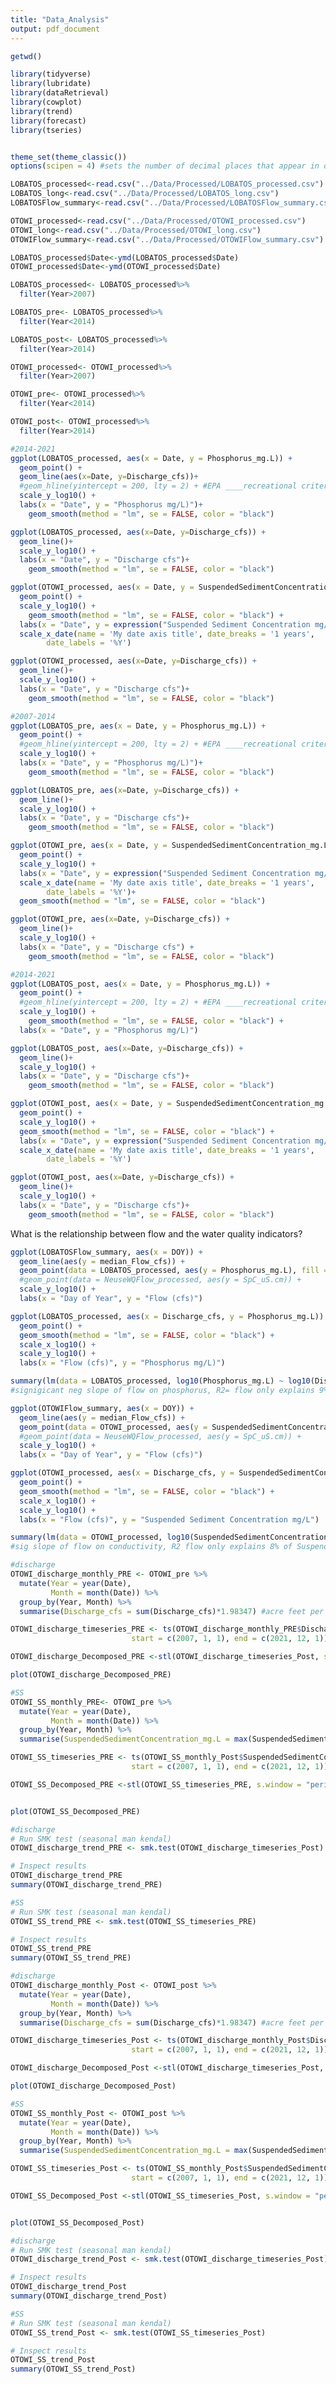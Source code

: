```yaml
---
title: "Data_Analysis"
output: pdf_document
---
```


```r
getwd()

library(tidyverse)
library(lubridate)
library(dataRetrieval)
library(cowplot)
library(trend)
library(forecast)
library(tseries)


theme_set(theme_classic())
options(scipen = 4) #sets the number of decimal places that appear in output
```


```r
LOBATOS_processed<-read.csv("../Data/Processed/LOBATOS_processed.csv")
LOBATOS_long<-read.csv("../Data/Processed/LOBATOS_long.csv")
LOBATOSFlow_summary<-read.csv("../Data/Processed/LOBATOSFlow_summary.csv")

OTOWI_processed<-read.csv("../Data/Processed/OTOWI_processed.csv")
OTOWI_long<-read.csv("../Data/Processed/OTOWI_long.csv")
OTOWIFlow_summary<-read.csv("../Data/Processed/OTOWIFlow_summary.csv")
```

```r

LOBATOS_processed$Date<-ymd(LOBATOS_processed$Date)
OTOWI_processed$Date<-ymd(OTOWI_processed$Date)

LOBATOS_processed<- LOBATOS_processed%>% 
  filter(Year>2007)

LOBATOS_pre<- LOBATOS_processed%>% 
  filter(Year<2014)

LOBATOS_post<- LOBATOS_processed%>% 
  filter(Year>2014)

OTOWI_processed<- OTOWI_processed%>% 
  filter(Year>2007)

OTOWI_pre<- OTOWI_processed%>% 
  filter(Year<2014)

OTOWI_post<- OTOWI_processed%>% 
  filter(Year>2014)
```

```r
#2014-2021
ggplot(LOBATOS_processed, aes(x = Date, y = Phosphorus_mg.L)) +
  geom_point() +
  geom_line(aes(x=Date, y=Discharge_cfs))+
  #geom_hline(yintercept = 200, lty = 2) + #EPA ____recreational criteria for freshwater
  scale_y_log10() +
  labs(x = "Date", y = "Phosphorus mg/L)")+
    geom_smooth(method = "lm", se = FALSE, color = "black") 

ggplot(LOBATOS_processed, aes(x=Date, y=Discharge_cfs)) +
  geom_line()+
  scale_y_log10() +
  labs(x = "Date", y = "Discharge cfs")+
    geom_smooth(method = "lm", se = FALSE, color = "black") 

ggplot(OTOWI_processed, aes(x = Date, y = SuspendedSedimentConcentration_mg.L)) +
  geom_point() +
  scale_y_log10() +
    geom_smooth(method = "lm", se = FALSE, color = "black") +
  labs(x = "Date", y = expression("Suspended Sediment Concentration mg/L"))+
  scale_x_date(name = 'My date axis title', date_breaks = '1 years',
        date_labels = '%Y')

ggplot(OTOWI_processed, aes(x=Date, y=Discharge_cfs)) +
  geom_line()+
  scale_y_log10() +
  labs(x = "Date", y = "Discharge cfs")+
    geom_smooth(method = "lm", se = FALSE, color = "black") 

#2007-2014
ggplot(LOBATOS_pre, aes(x = Date, y = Phosphorus_mg.L)) +
  geom_point() +
  #geom_hline(yintercept = 200, lty = 2) + #EPA ____recreational criteria for freshwater
  scale_y_log10() +
  labs(x = "Date", y = "Phosphorus mg/L)")+
    geom_smooth(method = "lm", se = FALSE, color = "black") 

ggplot(LOBATOS_pre, aes(x=Date, y=Discharge_cfs)) +
  geom_line()+
  scale_y_log10() +
  labs(x = "Date", y = "Discharge cfs")+
    geom_smooth(method = "lm", se = FALSE, color = "black") 

ggplot(OTOWI_pre, aes(x = Date, y = SuspendedSedimentConcentration_mg.L)) +
  geom_point() +
  scale_y_log10() +
  labs(x = "Date", y = expression("Suspended Sediment Concentration mg/L"))+
  scale_x_date(name = 'My date axis title', date_breaks = '1 years',
        date_labels = '%Y')+
  geom_smooth(method = "lm", se = FALSE, color = "black")

ggplot(OTOWI_pre, aes(x=Date, y=Discharge_cfs)) +
  geom_line()+
  scale_y_log10() +
  labs(x = "Date", y = "Discharge cfs") +
    geom_smooth(method = "lm", se = FALSE, color = "black") 

#2014-2021
ggplot(LOBATOS_post, aes(x = Date, y = Phosphorus_mg.L)) +
  geom_point() +
  #geom_hline(yintercept = 200, lty = 2) + #EPA ____recreational criteria for freshwater
  scale_y_log10() +
    geom_smooth(method = "lm", se = FALSE, color = "black") +
  labs(x = "Date", y = "Phosphorus mg/L)")

ggplot(LOBATOS_post, aes(x=Date, y=Discharge_cfs)) +
  geom_line()+
  scale_y_log10() +
  labs(x = "Date", y = "Discharge cfs")+
    geom_smooth(method = "lm", se = FALSE, color = "black") 

ggplot(OTOWI_post, aes(x = Date, y = SuspendedSedimentConcentration_mg.L)) +
  geom_point() +
  scale_y_log10() +
  geom_smooth(method = "lm", se = FALSE, color = "black") +
  labs(x = "Date", y = expression("Suspended Sediment Concentration mg/L"))+
  scale_x_date(name = 'My date axis title', date_breaks = '1 years',
        date_labels = '%Y')

ggplot(OTOWI_post, aes(x=Date, y=Discharge_cfs)) +
  geom_line()+
  scale_y_log10() +
  labs(x = "Date", y = "Discharge cfs")+
    geom_smooth(method = "lm", se = FALSE, color = "black") 


```


What is the relationship between flow and the water quality indicators?

```r
ggplot(LOBATOSFlow_summary, aes(x = DOY)) +
  geom_line(aes(y = median_Flow_cfs)) +
  geom_point(data = LOBATOS_processed, aes(y = Phosphorus_mg.L), fill = "gray", alpha = 0.2) +
  #geom_point(data = NeuseWQFlow_processed, aes(y = SpC_uS.cm)) +
  scale_y_log10() +
  labs(x = "Day of Year", y = "Flow (cfs)")

ggplot(LOBATOS_processed, aes(x = Discharge_cfs, y = Phosphorus_mg.L)) +
  geom_point() +
  geom_smooth(method = "lm", se = FALSE, color = "black") +
  scale_x_log10() +
  scale_y_log10() +
  labs(x = "Flow (cfs)", y = "Phosphorus mg/L)")

summary(lm(data = LOBATOS_processed, log10(Phosphorus_mg.L) ~ log10(Discharge_cfs)))
#signigicant neg slope of flow on phosphorus, R2= flow only explains 9% of phosphorus
```

```r
ggplot(OTOWIFlow_summary, aes(x = DOY)) +
  geom_line(aes(y = median_Flow_cfs)) +
  geom_point(data = OTOWI_processed, aes(y = SuspendedSedimentConcentration_mg.L)) +
  #geom_point(data = NeuseWQFlow_processed, aes(y = SpC_uS.cm)) +
  scale_y_log10() +
  labs(x = "Day of Year", y = "Flow (cfs)")

ggplot(OTOWI_processed, aes(x = Discharge_cfs, y = SuspendedSedimentConcentration_mg.L)) +
  geom_point() +
  geom_smooth(method = "lm", se = FALSE, color = "black") +
  scale_x_log10() +
  scale_y_log10() +
  labs(x = "Flow (cfs)", y = "Suspended Sediment Concentration mg/L") 

summary(lm(data = OTOWI_processed, log10(SuspendedSedimentConcentration_mg.L) ~ log10(Discharge_cfs)))
#sig slope of flow on conductivity, R2 flow only explains 8% of SuspendedSedimentConcentration
```

```r
#discharge
OTOWI_discharge_monthly_PRE <- OTOWI_pre %>%
  mutate(Year = year(Date),
         Month = month(Date)) %>%
  group_by(Year, Month) %>%
  summarise(Discharge_cfs = sum(Discharge_cfs)*1.98347) #acre feet per month

OTOWI_discharge_timeseries_PRE <- ts(OTOWI_discharge_monthly_PRE$Discharge_cfs, frequency = 12,
                           start = c(2007, 1, 1), end = c(2021, 12, 1))

OTOWI_discharge_Decomposed_PRE <-stl(OTOWI_discharge_timeseries_Post, s.window = "periodic") 

plot(OTOWI_discharge_Decomposed_PRE)

#SS
OTOWI_SS_monthly_PRE<- OTOWI_pre %>%
  mutate(Year = year(Date),
         Month = month(Date)) %>%
  group_by(Year, Month) %>%
  summarise(SuspendedSedimentConcentration_mg.L = max(SuspendedSedimentConcentration_mg.L)) #acre feet per month

OTOWI_SS_timeseries_PRE <- ts(OTOWI_SS_monthly_Post$SuspendedSedimentConcentration_mg.L, frequency = 12,
                           start = c(2007, 1, 1), end = c(2021, 12, 1))

OTOWI_SS_Decomposed_PRE <-stl(OTOWI_SS_timeseries_PRE, s.window = "periodic") 


plot(OTOWI_SS_Decomposed_PRE)

#discharge
# Run SMK test (seasonal man kendal)
OTOWI_discharge_trend_PRE <- smk.test(OTOWI_discharge_timeseries_Post)

# Inspect results
OTOWI_discharge_trend_PRE
summary(OTOWI_discharge_trend_PRE)

#SS
# Run SMK test (seasonal man kendal)
OTOWI_SS_trend_PRE <- smk.test(OTOWI_SS_timeseries_PRE)

# Inspect results
OTOWI_SS_trend_PRE
summary(OTOWI_SS_trend_PRE)
```

```r
#discharge
OTOWI_discharge_monthly_Post <- OTOWI_post %>%
  mutate(Year = year(Date),
         Month = month(Date)) %>%
  group_by(Year, Month) %>%
  summarise(Discharge_cfs = sum(Discharge_cfs)*1.98347) #acre feet per month

OTOWI_discharge_timeseries_Post <- ts(OTOWI_discharge_monthly_Post$Discharge_cfs, frequency = 12,
                           start = c(2007, 1, 1), end = c(2021, 12, 1))

OTOWI_discharge_Decomposed_Post <-stl(OTOWI_discharge_timeseries_Post, s.window = "periodic") 

plot(OTOWI_discharge_Decomposed_Post)

#SS
OTOWI_SS_monthly_Post <- OTOWI_post %>%
  mutate(Year = year(Date),
         Month = month(Date)) %>%
  group_by(Year, Month) %>%
  summarise(SuspendedSedimentConcentration_mg.L = max(SuspendedSedimentConcentration_mg.L)) #acre feet per month

OTOWI_SS_timeseries_Post <- ts(OTOWI_SS_monthly_Post$SuspendedSedimentConcentration_mg.L, frequency = 12,
                           start = c(2007, 1, 1), end = c(2021, 12, 1))

OTOWI_SS_Decomposed_Post <-stl(OTOWI_SS_timeseries_Post, s.window = "periodic") 


plot(OTOWI_SS_Decomposed_Post)

#discharge
# Run SMK test (seasonal man kendal)
OTOWI_discharge_trend_Post <- smk.test(OTOWI_discharge_timeseries_Post)

# Inspect results
OTOWI_discharge_trend_Post
summary(OTOWI_discharge_trend_Post)

#SS
# Run SMK test (seasonal man kendal)
OTOWI_SS_trend_Post <- smk.test(OTOWI_SS_timeseries_Post)

# Inspect results
OTOWI_SS_trend_Post
summary(OTOWI_SS_trend_Post)
```
